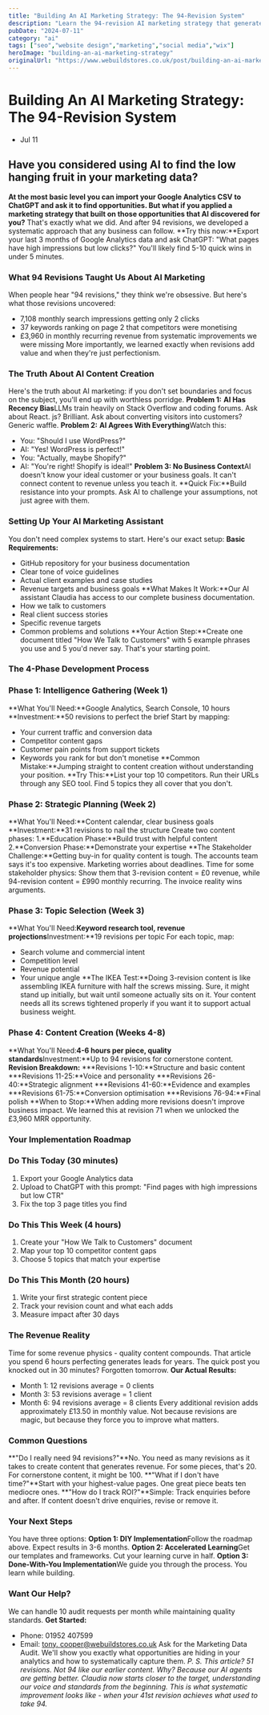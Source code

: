 ```yaml
---
title: "Building An AI Marketing Strategy: The 94-Revision System"
description: "Learn the 94-revision AI marketing strategy that generates £3,960 MRR. Practical guide with step-by-step implementation. Real results from We Build Stores."
pubDate: "2024-07-11"
category: "ai"
tags: ["seo","website design","marketing","social media","wix"]
heroImage: "building-an-ai-marketing-strategy"
originalUrl: "https://www.webuildstores.co.uk/post/building-an-ai-marketing-strategy"
---
```



# Building An AI Marketing Strategy: The 94-Revision System

<BlogHeroImage src={heroImage} alt="Building An AI Marketing Strategy: The 94-Revision System" />


 * Jul 11
## Have you considered using AI to find the low hanging fruit in your marketing data?
**At the most basic level you can import your Google Analytics CSV to ChatGPT and ask it to find opportunities. But what if you applied a marketing strategy that built on those opportunities that AI discovered for you?**
That's exactly what we did. And after 94 revisions, we developed a systematic approach that any business can follow.
**Try this now:**Export your last 3 months of Google Analytics data and ask ChatGPT: "What pages have high impressions but low clicks?" You'll likely find 5-10 quick wins in under 5 minutes.
### What 94 Revisions Taught Us About AI Marketing
When people hear "94 revisions," they think we're obsessive. But here's what those revisions uncovered:
 * 7,108 monthly search impressions getting only 2 clicks
 * 37 keywords ranking on page 2 that competitors were monetising
 * £3,960 in monthly recurring revenue from systematic improvements we were missing
More importantly, we learned exactly when revisions add value and when they're just perfectionism.
###
### The Truth About AI Content Creation
Here's the truth about AI marketing: if you don't set boundaries and focus on the subject, you'll end up with worthless porridge.
**Problem 1:**
**AI Has Recency Bias**LLMs train heavily on Stack Overflow and coding forums. Ask about React. js? Brilliant. Ask about converting visitors into customers? Generic waffle.
**Problem 2:**
**AI Agrees With Everything**Watch this:
 * You: "Should I use WordPress?"
 * AI: "Yes! WordPress is perfect!"
 * You: "Actually, maybe Shopify?"
 * AI: "You're right! Shopify is ideal!"
**Problem 3: No Business Context**AI doesn't know your ideal customer or your business goals. It can't connect content to revenue unless you teach it.
**Quick Fix:**Build resistance into your prompts. Ask AI to challenge your assumptions, not just agree with them.
### Setting Up Your AI Marketing Assistant
You don't need complex systems to start. Here's our exact setup:
**Basic Requirements:**
 * GitHub repository for your business documentation
 * Clear tone of voice guidelines
 * Actual client examples and case studies
 * Revenue targets and business goals
**What Makes It Work:**Our AI assistant Claudia has access to our complete business documentation.
 * How we talk to customers
 * Real client success stories
 * Specific revenue targets
 * Common problems and solutions
**Your Action Step:**Create one document titled "How We Talk to Customers" with 5 example phrases you use and 5 you'd never say. That's your starting point.
### The 4-Phase Development Process
### Phase 1: Intelligence Gathering (Week 1)

**What You'll Need:**Google Analytics, Search Console, 10 hours
**Investment:**50 revisions to perfect the brief
Start by mapping:
 * Your current traffic and conversion data
 * Competitor content gaps
 * Customer pain points from support tickets
 * Keywords you rank for but don't monetise
**Common Mistake:**Jumping straight to content creation without understanding your position.
**Try This:**List your top 10 competitors. Run their URLs through any SEO tool. Find 5 topics they all cover that you don't.
### Phase 2: Strategic Planning (Week 2)
**What You'll Need:**Content calendar, clear business goals
**Investment:**31 revisions to nail the structure
Create two content phases:
 1.**Education Phase:**Build trust with helpful content
 2.**Conversion Phase:**Demonstrate your expertise
**The Stakeholder Challenge:**Getting buy-in for quality content is tough. The accounts team says it's too expensive. Marketing worries about deadlines.
Time for some stakeholder physics: Show them that 3-revision content = £0 revenue, while 94-revision content = £990 monthly recurring. The invoice reality wins arguments.
### Phase 3: Topic Selection (Week 3)
**What You'll Need:**Keyword research tool, revenue projections**Investment:**19 revisions per topic
For each topic, map:
 * Search volume and commercial intent
 * Competition level
 * Revenue potential
 * Your unique angle
**The IKEA Test:**Doing 3-revision content is like assembling IKEA furniture with half the screws missing. Sure, it might stand up initially, but wait until someone actually sits on it. Your content needs all its screws tightened properly if you want it to support actual business weight.
### Phase 4: Content Creation (Weeks 4-8)
**What You'll Need:**4-6 hours per piece, quality standards**Investment:**Up to 94 revisions for cornerstone content.
**Revision Breakdown:**
 ***Revisions 1-10:**Structure and basic content
 ***Revisions 11-25:**Voice and personality
 ***Revisions 26-40:**Strategic alignment
 ***Revisions 41-60:**Evidence and examples
 ***Revisions 61-75:**Conversion optimisation
 ***Revisions 76-94:**Final polish
**When to Stop:**When adding more revisions doesn't improve business impact. We learned this at revision 71 when we unlocked the £3,960 MRR opportunity.
### Your Implementation Roadmap
### Do This Today (30 minutes)
 1. Export your Google Analytics data
 2. Upload to ChatGPT with this prompt: "Find pages with high impressions but low CTR"
 3. Fix the top 3 page titles you find
### Do This This Week (4 hours)
 1. Create your "How We Talk to Customers" document
 2. Map your top 10 competitor content gaps
 3. Choose 5 topics that match your expertise
### Do This This Month (20 hours)
 1. Write your first strategic content piece
 2. Track your revision count and what each adds
 3. Measure impact after 30 days
### The Revenue Reality
Time for some revenue physics - quality content compounds. That article you spend 6 hours perfecting generates leads for years. The quick post you knocked out in 30 minutes? Forgotten tomorrow.
**Our Actual Results:**
 * Month 1: 12 revisions average = 0 clients
 * Month 3: 53 revisions average = 1 client
 * Month 6: 94 revisions average = 8 clients
Every additional revision adds approximately £13.50 in monthly value. Not because revisions are magic, but because they force you to improve what matters.
### Common Questions
**"Do I really need 94 revisions?"**No. You need as many revisions as it takes to create content that generates revenue. For some pieces, that's 20. For cornerstone content, it might be 100.
**"What if I don't have time?"**Start with your highest-value pages. One great piece beats ten mediocre ones.
**"How do I track ROI?"**Simple: Track enquiries before and after. If content doesn't drive enquiries, revise or remove it.
### Your Next Steps
You have three options:
**Option 1: DIY Implementation**Follow the roadmap above. Expect results in 3-6 months.
**Option 2: Accelerated Learning**Get our templates and frameworks. Cut your learning curve in half.
**Option 3: Done-With-You Implementation**We guide you through the process. You learn while building.
### Want Our Help?
We can handle 10 audit requests per month while maintaining quality standards.
**Get Started:**
 * Phone: 01952 407599
 * Email: [tony. cooper@webuildstores.co.uk](mailto:tony.cooper@webuildstores.co.uk)
Ask for the Marketing Data Audit. We'll show you exactly what opportunities are hiding in your analytics and how to systematically capture them.
_P. S. This article? 51 revisions. Not 94 like our earlier content. Why? Because our AI agents are getting better._
_Claudia now starts closer to the target, understanding our voice and standards from the beginning. This is what systematic improvement looks like - when your 41st revision achieves what used to take 94._
